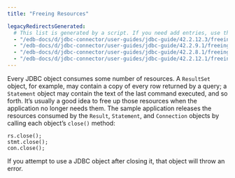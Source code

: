 ```yaml
---
title: "Freeing Resources"

legacyRedirectsGenerated:
  # This list is generated by a script. If you need add entries, use the `legacyRedirects` key.
  - "/edb-docs/d/jdbc-connector/user-guides/jdbc-guide/42.2.12.3/freeing_resources.html"
  - "/edb-docs/d/jdbc-connector/user-guides/jdbc-guide/42.2.9.1/freeing_resources.html"
  - "/edb-docs/d/jdbc-connector/user-guides/jdbc-guide/42.2.8.1/freeing_resources.html"
  - "/edb-docs/d/jdbc-connector/user-guides/jdbc-guide/42.2.12.1/freeing_resources.html"
---
```


<div id="freeing_resources" class="registered_link"></div>

Every JDBC object consumes some number of resources. A `ResultSet` object, for example, may contain a copy of every row returned by a query; a `Statement` object may contain the text of the last command executed, and so forth. It’s usually a good idea to free up those resources when the application no longer needs them. The sample application releases the resources consumed by the `Result`, `Statement`, and `Connection` objects by calling each object’s `close()` method:

```text
rs.close();
stmt.close();
con.close();
```

If you attempt to use a JDBC object after closing it, that object will throw an error.
